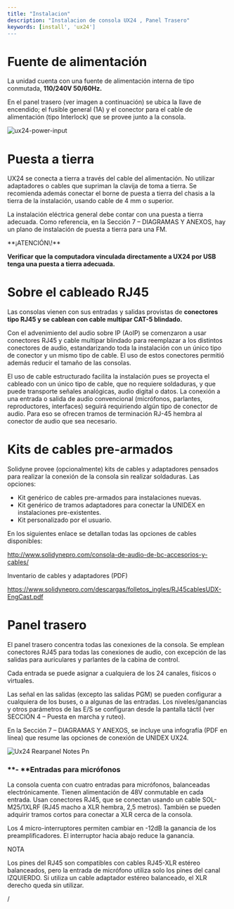 ```yaml
---
title: "Instalacion"
description: "Instalacion de consola UX24 , Panel Trasero"
keywords: [install', 'ux24']
---
```


# Fuente de alimentación

La unidad cuenta con una fuente de alimentación interna de tipo conmutada, **110/240V 50/60Hz.**

En el panel trasero (ver imagen a continuación) se ubica la llave de encendido; el fusible general (1A) y el conector para el cable de alimentación (tipo Interlock) que se provee junto a la consola.

![ux24-power-input](/images/ux24/ux24_powerinput.png)

# Puesta a tierra

UX24 se conecta a tierra a través del cable del alimentación. No utilizar adaptadores o cables que supriman la clavija de toma a tierra. Se recomienda además conectar el borne de puesta a tierra del chasis a la tierra de la instalación, usando cable de 4 mm o superior.

La instalación eléctrica general debe contar con una puesta a tierra adecuada. Como referencia, en la Sección 7 – DIAGRAMAS Y ANEXOS, hay un plano de instalación de puesta a tierra para una FM.

<Danger>
  **¡ATENCIÓN\!**

  **Verificar que la computadora vinculada directamente a UX24 por USB tenga una puesta a tierra adecuada.**
</Danger>

# Sobre el cableado RJ45

Las consolas vienen con sus entradas y salidas provistas de **conectores tipo RJ45 y se cablean con cable multipar CAT-5 blindado.**

Con el advenimiento del audio sobre IP (AoIP) se comenzaron a usar conectores RJ45 y cable multipar blindado para reemplazar a los distintos conectores de audio, estandarizando toda la instalación con un único tipo de conector y un mismo tipo de cable. El uso de estos conectores permitió además reducir el tamaño de las consolas.

El uso de cable estructurado facilita la instalación pues se proyecta el cableado con un único tipo de cable, que no requiere soldaduras, y que puede transporte señales analógicas, audio digital o datos. La conexión a una entrada o salida de audio convencional (micrófonos, parlantes, reproductores, interfaces) seguirá requiriendo algún tipo de conector de audio. Para eso se ofrecen tramos de terminación RJ-45 hembra al conector de audio que sea necesario.

# Kits de cables pre-armados

Solidyne provee (opcionalmente) kits de cables y adaptadores pensados para realizar la conexión de la consola sin realizar soldaduras. Las opciones:

- Kit genérico de cables pre-armados para instalaciones nuevas.
- Kit genérico de tramos adaptadores para conectar la UNIDEX en instalaciones pre-existentes.
- Kit personalizado por el usuario.

En los siguientes enlace se detallan todas las opciones de cables disponibles:

http://www.solidynepro.com/consola-de-audio-de-bc-accesorios-y-cables/

Inventario de cables y adaptadores (PDF)

https://www.solidynepro.com/descargas/folletos_ingles/RJ45cablesUDX-EngCast.pdf

# Panel trasero

El panel trasero concentra todas las conexiones de la consola. Se emplean conectores RJ45 para todas las conexiones de audio, con excepción de las salidas para auriculares y parlantes de la cabina de control.

<Tip>
  Cada entrada se puede asignar a cualquiera de los 24 canales, físicos o virtuales.
</Tip>

Las señal en las salidas (excepto las salidas PGM) se pueden configurar a cualquiera de los buses, o a algunas de las entradas. Los niveles/ganancias y otros parámetros de las E/S se configuran desde la pantalla táctil (ver SECCIÓN 4 – Puesta en marcha y ruteo).

<Info>
  En la Sección 7 – DIAGRAMAS Y ANEXOS, se incluye una infografía (PDF en línea) que resume las opciones de conexión de UNIDEX UX24.
</Info>

![Ux24 Rearpanel Notes Pn](/images/ux24/ux24_rearpanel_notes.png)

### <Icon icon="a" iconType="regular" color="#3864ff" size={22} /> \*\*- \*\*Entradas para micrófonos

La consola cuenta con cuatro entradas para micrófonos, balanceadas electrónicamente. Tienen alimentación de 48V conmutable en cada entrada. Usan conectores RJ45, que se conectan usando un cable SOL-M25/1XLRF (RJ45 macho a XLR hembra, 2,5 metros). También se pueden adquirir tramos cortos para conectar a XLR cerca de la consola.

Los 4 micro-interruptores permiten cambiar en -12dB la ganancia de los preamplificadores. El interruptor hacia abajo reduce la ganancia.

<Note>
  NOTA

  Los pines del RJ45 son compatibles con cables RJ45-XLR estéreo balanceados, pero la entrada de micrófono utiliza solo los pines del canal IZQUIERDO. Si utiliza un cable adaptador estéreo balanceado, el XLR derecho queda sin utilizar.
</Note>

/